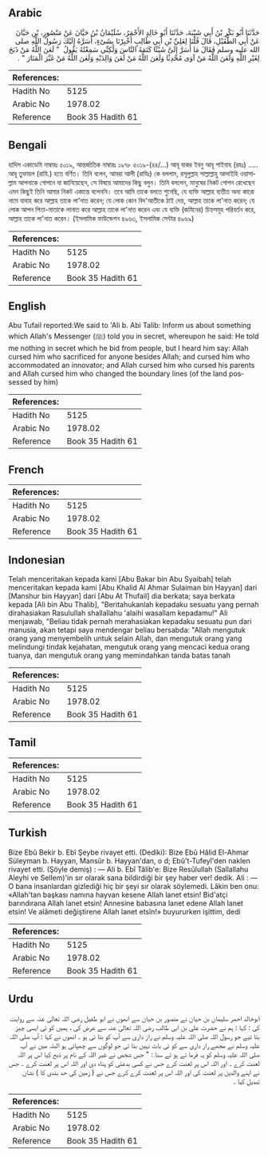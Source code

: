 ## Arabic


<div dir="rtl" lang="ar" style={{fontSize:'larger',backgroundColor:'#f8f9fa',padding:20}}>
حَدَّثَنَا أَبُو بَكْرِ بْنُ أَبِي شَيْبَةَ، حَدَّثَنَا أَبُو خَالِدٍ الأَحْمَرُ، سُلَيْمَانُ بْنُ حَيَّانَ عَنْ مَنْصُورِ، بْنِ حَيَّانَ عَنْ أَبِي الطُّفَيْلِ، قَالَ قُلْنَا لِعَلِيِّ بْنِ أَبِي طَالِبٍ أَخْبِرْنَا بِشَىْءٍ، أَسَرَّهُ إِلَيْكَ رَسُولُ اللَّهِ صلى الله عليه وسلم فَقَالَ مَا أَسَرَّ إِلَىَّ شَيْئًا كَتَمَهُ النَّاسَ وَلَكِنِّي سَمِعْتُهُ يَقُولُ ‏ "‏ لَعَنَ اللَّهُ مَنْ ذَبَحَ لِغَيْرِ اللَّهِ وَلَعَنَ اللَّهُ مَنْ آوَى مُحْدِثًا وَلَعَنَ اللَّهُ مَنْ لَعَنَ وَالِدَيْهِ وَلَعَنَ اللَّهُ مَنْ غَيَّرَ الْمَنَارَ ‏"‏ ‏.‏
</div>
<div style={{backgroundColor:'#f8f9fa',padding:20, marginBottom: 10}}><table> <thead> <tr> <th>References:</th> <th></th> </tr> </thead> <tbody><tr><td>Hadith No</td><td>5125</td></tr><tr><td>Arabic No</td><td>1978.02</td></tr><tr><td>Reference</td><td>Book 35 Hadith 61</td></tr></tbody></table></div>

## Bengali


<div dir="ltr" lang="bn" style={{fontSize:'larger',backgroundColor:'#f8f9fa',padding:20}}>
হাদিস একাডেমি নাম্বারঃ ৫০১৯, আন্তর্জাতিক নাম্বারঃ ১৯৭৮ ৫০১৯-(৪৪/...) আবূ বাকর ইবনু আবূ শাইবাহ (রহঃ) ..... আবূ তুফায়ল (রাযি.) হতে বর্ণিত। তিনি বলেন, আমরা আলী (রাযিঃ) কে বললাম, রসূলুল্লাহ সাল্লাল্লাহু আলাইহি ওয়াসাল্লাম আপনাকে গোপনে যা জানিয়েছেন, সে বিষয়ে আমাদের কিছু বলুন। তিনি বললেন, মানুষের নিকট গোপন রেখেছেন এমন কিছুই তিনি আমার নিকট একান্তে বলেননি। তবে আমি তাকে বলতে শুনেছি, যে ব্যক্তি আল্লাহ ব্যতীত অন্য কারো নামে যাবাহ করে আল্লাহ তাকে লা'নাত করেন; যে লোক কোন বিদ'আতীকে ঠাই দেয়, আল্লাহ তাকে লা'নাত করেন; যে লোক আপন পিতা-মাতাকে লানাত করে আল্লাহ তাকে লা'নাত করেন এবং যে ব্যক্তি (জমিনের) চিহ্নসমূহ পরিবর্তন করে, আল্লাহ তাকে লা'নাত করেন। (ইসলামিক ফাউন্ডেশন ৪৯৬৩, ইসলামিক সেন্টার ৪৯৬৯)
</div>
<div style={{backgroundColor:'#f8f9fa',padding:20, marginBottom: 10}}><table> <thead> <tr> <th>References:</th> <th></th> </tr> </thead> <tbody><tr><td>Hadith No</td><td>5125</td></tr><tr><td>Arabic No</td><td>1978.02</td></tr><tr><td>Reference</td><td>Book 35 Hadith 61</td></tr></tbody></table></div>

## English


<div dir="ltr" lang="en" style={{fontSize:'larger',backgroundColor:'#f8f9fa',padding:20}}>
Abu Tufail reported:We said to 'Ali b. Abi Talib: Inform us about something which Allah's Messenger (ﷺ) told you in secret, whereupon he said: He told me nothing in secret which he bid from people, but I heard him say: Allah cursed him who sacrificed for anyone besides Allah; and cursed him who accommodated an innovator; and Allah cursed him who cursed his parents and Allah cursed him who changed the boundary lines (of the land possessed by him)
</div>
<div style={{backgroundColor:'#f8f9fa',padding:20, marginBottom: 10}}><table> <thead> <tr> <th>References:</th> <th></th> </tr> </thead> <tbody><tr><td>Hadith No</td><td>5125</td></tr><tr><td>Arabic No</td><td>1978.02</td></tr><tr><td>Reference</td><td>Book 35 Hadith 61</td></tr></tbody></table></div>

## French


<div dir="ltr" lang="fr" style={{fontSize:'larger',backgroundColor:'#f8f9fa',padding:20}}>

</div>
<div style={{backgroundColor:'#f8f9fa',padding:20, marginBottom: 10}}><table> <thead> <tr> <th>References:</th> <th></th> </tr> </thead> <tbody><tr><td>Hadith No</td><td>5125</td></tr><tr><td>Arabic No</td><td>1978.02</td></tr><tr><td>Reference</td><td>Book 35 Hadith 61</td></tr></tbody></table></div>

## Indonesian


<div dir="ltr" lang="id" style={{fontSize:'larger',backgroundColor:'#f8f9fa',padding:20}}>
Telah menceritakan kepada kami [Abu Bakar bin Abu Syaibah] telah menceritakan kepada kami [Abu Khalid Al Ahmar Sulaiman bin Hayyan] dari [Manshur bin Hayyan] dari [Abu At Thufail] dia berkata; saya berkata kepada [Ali bin Abu Thalib], "Beritahukanlah kepadaku sesuatu yang pernah dirahasiakan Rasulullah shallallahu 'alaihi wasallam kepadamu!" Ali menjawab, "Beliau tidak pernah merahasiakan kepadaku sesuatu pun dari manusia, akan tetapi saya mendengar beliau bersabda: "Allah mengutuk orang yang menyembelih untuk selain Allah, dan mengutuk orang yang melindungi tindak kejahatan, mengutuk orang yang mencaci kedua orang tuanya, dan mengutuk orang yang memindahkan tanda batas tanah
</div>
<div style={{backgroundColor:'#f8f9fa',padding:20, marginBottom: 10}}><table> <thead> <tr> <th>References:</th> <th></th> </tr> </thead> <tbody><tr><td>Hadith No</td><td>5125</td></tr><tr><td>Arabic No</td><td>1978.02</td></tr><tr><td>Reference</td><td>Book 35 Hadith 61</td></tr></tbody></table></div>

## Tamil


<div dir="ltr" lang="ta" style={{fontSize:'larger',backgroundColor:'#f8f9fa',padding:20}}>

</div>
<div style={{backgroundColor:'#f8f9fa',padding:20, marginBottom: 10}}><table> <thead> <tr> <th>References:</th> <th></th> </tr> </thead> <tbody><tr><td>Hadith No</td><td>5125</td></tr><tr><td>Arabic No</td><td>1978.02</td></tr><tr><td>Reference</td><td>Book 35 Hadith 61</td></tr></tbody></table></div>

## Turkish


<div dir="ltr" lang="tr" style={{fontSize:'larger',backgroundColor:'#f8f9fa',padding:20}}>
Bize Ebû Bekir b. Ebî Şeybe rivayet etti. (Dediki): Bize Ebû Hâlid El-Ahmar Süleyman b. Hayyan, Mansûr b. Hayyan'dan, o d; Ebû't-Tufeyl'den naklen rivayet etti. (Şöyle demiş) : — Ali b. Ebî Tâlib'e: Bize Resûlullah (Sallallahu Aleyhi ve Sellem)'in sır olarak sana bildirdiği bir şey haber ver! dedik. Ali : — O bana insanlardan gizlediği hiç bir şeyi sır olarak söylemedi. Lâkin ben onu: «Allah'tan başkası namına hayvan kesene Allah lanet etsin! Bid'atçi barındırana Allah lanet etsin! Annesine babasına lanet edene Allah lanet etsin! Ve alâmeti değiştirene Allah lanet etsîn!» buyururken işittim, dedi
</div>
<div style={{backgroundColor:'#f8f9fa',padding:20, marginBottom: 10}}><table> <thead> <tr> <th>References:</th> <th></th> </tr> </thead> <tbody><tr><td>Hadith No</td><td>5125</td></tr><tr><td>Arabic No</td><td>1978.02</td></tr><tr><td>Reference</td><td>Book 35 Hadith 61</td></tr></tbody></table></div>

## Urdu


<div dir="rtl" lang="ur" style={{fontSize:'larger',backgroundColor:'#f8f9fa',padding:20}}>
ابوخالد احمر سلیمان بن حیان نے منصور بن حیان سے انھوں نے ابو طفیل رضی اللہ تعالیٰ عنہ سے روایت کی : کہا : ہم نے حضرت علی بن ابی طالب رضی اللہ تعالیٰ عنہ سے عرض کی ، ہمیں کو ئی ایسی چیز بتا ئیے جو رسول اللہ صلی اللہ علیہ وسلم نے راز داری سے آپ کو بتا ئی ہو ۔ انھوں نے کہا : آپ صلی اللہ علیہ وسلم نے مجھے راز داری سے کو ئی بات نہیں بتا ئی جو لوگوں سے چھپائی ہو البتہ میں نے آپ صلی اللہ علیہ وسلم کو یہ فرما تے ہو ئے سنا : " جس شخص نے غیر اللہ کے نام پر ذبح کیا اس پر اللہ لعنت کرے ۔ اور اللہ اس پر لعنت کرے جس نے کسی بدعتی کو پناہ دی اور اللہ اس پر لعنت کرے ۔ جس نے اپنے والدین پر لعنت کی اور اللہ اس پر لعنت کرے کرے جس نے ( زمین کی حد بندی کا ) نشان تبدیل کیا ۔
</div>
<div style={{backgroundColor:'#f8f9fa',padding:20, marginBottom: 10}}><table> <thead> <tr> <th>References:</th> <th></th> </tr> </thead> <tbody><tr><td>Hadith No</td><td>5125</td></tr><tr><td>Arabic No</td><td>1978.02</td></tr><tr><td>Reference</td><td>Book 35 Hadith 61</td></tr></tbody></table></div>